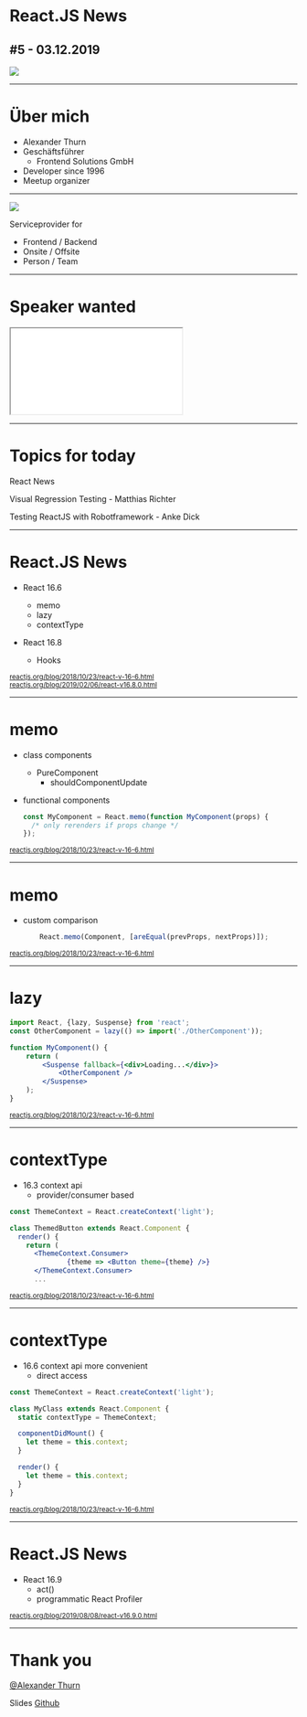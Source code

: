 

<Head>
	<title>React.JS News</title>
</Head>

# React.JS News


## #5&nbsp;-&nbsp;03.12.2019

<img className="meetup-title-logo" src="meetup-logo.png"/>

<Footer></Footer>

---

# Über mich

* Alexander Thurn
* Geschäftsführer
    * Frontend Solutions GmbH
* Developer since 1996
* Meetup organizer

<Footer></Footer>

---
<img src="frontend-solutions-logo.svg"/>

Serviceprovider for
  * Frontend / Backend
  * Onsite / Offsite
  * Person / Team

<Footer></Footer>


---

# Speaker wanted

<iframe style={{width:"100%", height: "100%", minHeight: "500px"}} src="//docs.google.com/spreadsheets/d/1X9JjPyYrt_v1z41boskj0vlh7KOBUmtG7phJJcyv21A/edit#gid=0&range=A24"></iframe>
<Footer></Footer>

---

# Topics for today

React News

Visual Regression Testing - Matthias Richter

Testing ReactJS with Robotframework - Anke Dick


<Footer></Footer>

---


# React.JS News

* React 16.6
    * memo
    * lazy
    * contextType


* React 16.8
    * Hooks



<small><a href="https://reactjs.org/blog/2018/10/23/react-v-16-6.html">reactjs.org/blog/2018/10/23/react-v-16-6.html</a><br /><a href="https://reactjs.org/blog/2019/02/06/react-v16.8.0.html">reactjs.org/blog/2019/02/06/react-v16.8.0.html</a></small>

<Footer></Footer>

---

# memo



* class components
    * PureComponent
        * shouldComponentUpdate


* functional components

    ```jsx
    const MyComponent = React.memo(function MyComponent(props) {
      /* only rerenders if props change */
    });
    ```

<small><a href="https://reactjs.org/blog/2018/10/23/react-v-16-6.html">reactjs.org/blog/2018/10/23/react-v-16-6.html</a></small>

<Footer></Footer>

---

# memo


* custom comparison

    ```jsx
        React.memo(Component, [areEqual(prevProps, nextProps)]);
    ```

<small><a href="https://reactjs.org/blog/2018/10/23/react-v-16-6.html">reactjs.org/blog/2018/10/23/react-v-16-6.html</a></small>

<Footer></Footer>

---



# lazy

```jsx
import React, {lazy, Suspense} from 'react';
const OtherComponent = lazy(() => import('./OtherComponent'));

function MyComponent() {
    return (
        <Suspense fallback={<div>Loading...</div>}>
            <OtherComponent />
        </Suspense>
    );
}
```


<small><a href="https://reactjs.org/blog/2018/10/23/react-v-16-6.html">reactjs.org/blog/2018/10/23/react-v-16-6.html</a></small>

<Footer></Footer>

---

# contextType

* 16.3 context api
    * provider/consumer based

```jsx
const ThemeContext = React.createContext('light');

class ThemedButton extends React.Component {
  render() {
    return (
      <ThemeContext.Consumer>
              {theme => <Button theme={theme} />}
      </ThemeContext.Consumer>
      ...
```


<small><a href="https://reactjs.org/blog/2018/10/23/react-v-16-6.html">reactjs.org/blog/2018/10/23/react-v-16-6.html</a></small>

<Footer></Footer>

---

# contextType

* 16.6 context api more convenient
    * direct access

```jsx
const ThemeContext = React.createContext('light');

class MyClass extends React.Component {
  static contextType = ThemeContext;

  componentDidMount() {
    let theme = this.context;
  }

  render() {
    let theme = this.context;
  }
}
```


<small><a href="https://reactjs.org/blog/2018/10/23/react-v-16-6.html">reactjs.org/blog/2018/10/23/react-v-16-6.html</a></small>

<Footer></Footer>

---

# React.JS News


* React 16.9
    * act()
    * programmatic React Profiler

<small><a href="https://reactjs.org/blog/2019/08/08/react-v16.9.0.html">reactjs.org/blog/2019/08/08/react-v16.9.0.html</a></small>

<Footer></Footer>

---

# Thank you

[@Alexander Thurn](https://froso.de)

Slides [Github](https://github.com/FrontendSolutionsGmbH/react-js-native-meetup-bonn)

<Footer></Footer>
